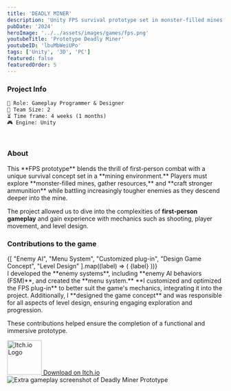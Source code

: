 ```yaml
---
title: 'DEADLY MINER'
description: 'Unity FPS survival prototype set in monster-filled mines, with combat, resource gathering, and crafting. (Team of 2, 4 weeks).'
pubDate: '2024'
heroImage: '../../assets/images/games/fps.png'
youtubeTitle: 'Prototype Deadly Miner'
youtubeID: 'lbuMbWeiUPo'
tags: ['Unity', '3D', 'PC']
featured: false
featuredOrder: 5 
---
```



###  **Project Info**  

```markdown
👤 Role: Gameplay Programmer & Designer
👥 Team Size: 2  
⏳ Time frame: 4 weeks (1 months)  
🎮 Engine: Unity  
```

<br />

###  **About**
<div className="text-justify">
This **FPS prototype** blends the thrill of first-person combat with a unique survival concept set in a **mining environment.** Players must explore **monster-filled mines, gather resources,** and **craft stronger ammunition** while battling increasingly tougher enemies as they descend deeper into the mine.

The project allowed us to dive into the complexities of **first-person gameplay** and gain experience with mechanics such as shooting, player movement, and level design.
</div>

### **Contributions to the game**
<div className="mt-4 mb-4 flex flex-wrap gap-2 ">
  {[
    "Enemy AI",
    "Menu System",
    "Customized plug-in",
    "Design Game Concept",
    "Level Design"
  ].map((label) => (
    <span
      key={label}
      className="inline-grid place-items-center rounded-full px-3 py-1 text-xs font-medium leading-[1]"
      style={{
        background: "rgba(var(--accent-rgb),0.1)",
        color: "var(--accent)",
        border: "1px solid rgba(var(--accent-rgb),0.3)"
      }}
    >
      {label}
    </span>
  ))}
</div>
<div className="text-justify">
I developed the **enemy systems**, including **enemy AI behaviors (FSM)**, and created the **menu system.** **I customized and optimized the FPS plug-in** to better suit the game's mechanics, integrating it into the project. Additionally, I **designed the game concept** and was responsible for all aspects of level design, ensuring engaging exploration and progression. 

These contributions helped ensure the completion of a functional and immersive prototype.
</div>

<div className="flex flex-col items-center my-8">
  <a
    href="https://nahuelcode.itch.io/deadly-miner"  
    target="_blank"
    rel="noopener noreferrer"
    className="flex flex-col items-center group"
  >
    <img
      src={imageItchio}               
      alt="Itch.io Logo"
      width="80"
      height="80"
      className="mb-3 transition-transform duration-200 group-hover:scale-110"
    />
    <span className="text-lg font-semibold text-[#FFFFFF] group-hover:text-[#1338BE] transition">
      Download on Itch.io
    </span>
  </a>
</div>

<div className="flex justify-center my-6">
  <Image src={image}
    alt="Extra gameplay screenshot of Deadly Miner Prototype" 
    className="w-full max-w-3xl h-auto rounded-xl shadow"
  />
</div>
                




